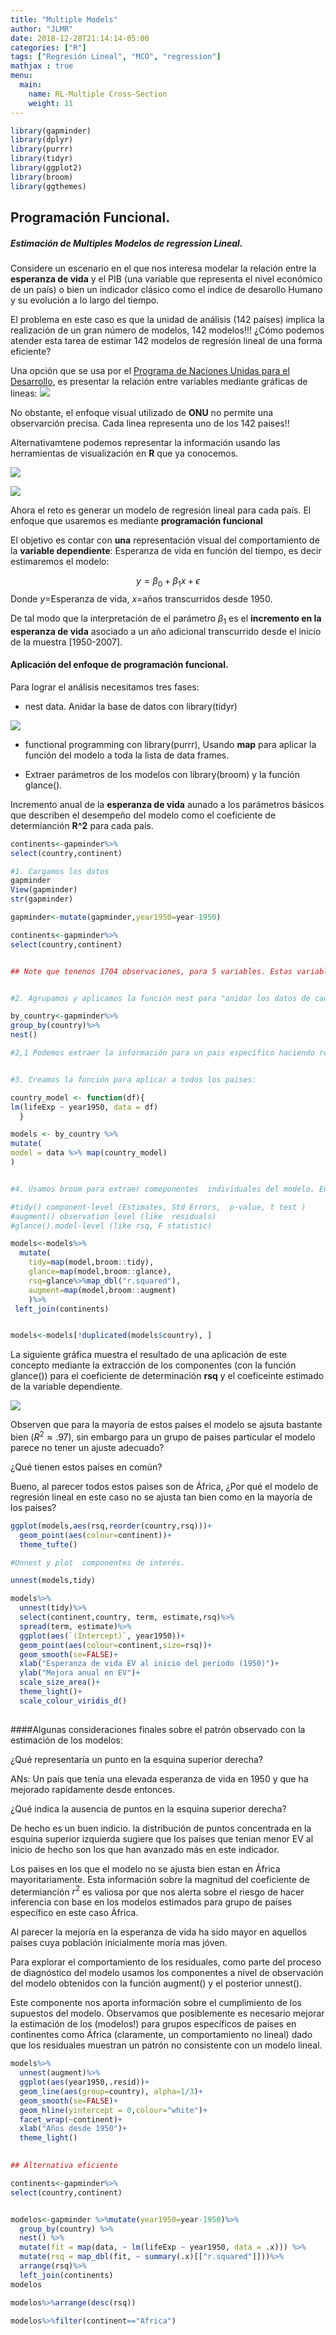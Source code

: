 ```yaml
---
title: "Multiple Models"
author: "JLMR"
date: 2018-12-28T21:14:14-05:00
categories: ["R"]
tags: ["Regresión Lineal", "MCO", "regression"]
mathjax : true
menu:
  main:
    name: RL-Multiple Cross-Section 
    weight: 11
---
```


```r
library(gapminder)
library(dplyr)
library(purrr)
library(tidyr)
library(ggplot2)
library(broom)
library(ggthemes)
```

## Programación Funcional. 

##### Estimación de Multiples Modelos de regression Lineal.


Considere un escenario en el que nos interesa modelar la relación entre la **esperanza de vida** y el PIB (una variable que representa el nivel económico de un país) o bien un indicador clásico como el indice de desarollo Humano  y su evolución a lo largo del tiempo. 

El problema en este caso es que la unidad de análisis (142 países) implica la realización de  un gran número de modelos, 142 modelos!!! ¿Cómo podemos atender esta tarea de estimar 142 modelos de regresión lineal de una forma eficiente?

Una opción que se usa por el [Programa de Naciones Unidas para el Desarrollo](http://hdr.undp.org/en/data), es presentar la relación entre variables mediante gráficas de lineas:
![](/img/onu.jpg)

No obstante, el enfoque visual utilizado  de **ONU** no permite una observarción  precisa. Cada linea representa uno de los 142 paises!! 

Alternativamtene podemos representar la información usando las herramientas de visualización en **R** que ya conocemos. 

![](/img/continents.gif)


![](/img/p.gif)

Ahora el reto es generar un modelo de regresión lineal para cada país. El enfoque que usaremos es mediante **programación funcional**

El objetivo es contar con **una** representación visual del comportamiento de la **variable dependiente**: Esperanza de vida  en función del tiempo, es decir estimaremos el modelo: 

$$y=\beta_0+\beta_1x+\epsilon$$ Donde $y$=Esperanza de vida, $x=$años transcurridos desde 1950.

De tal modo que la interpretación de el parámetro $\beta_1$ es el **incremento en la esperanza de vida** asociado a un año adicional transcurrido desde el inicio de la muestra [1950-2007].

#### Aplicación del enfoque de programación funcional.


Para lograr el análisis necesitamos  tres fases:

+ nest data.  Anidar la base de datos con  library(tidyr) 

![](/img/nested.jpg)

+ functional programming con library(purrr), Usando  **map**  para aplicar la función del modelo a toda la lista de data frames.

+ Extraer parámetros de  los modelos con library(broom) y la función glance(). 




Incremento anual de la **esperanza de vida** aunado a los parámetros básicos que describen el desempeño del modelo como el coeficiente de determianción **R^2** para cada país.


```r
continents<-gapminder%>%
select(country,continent)
```

```r
#1. Cargamos los datos
gapminder
View(gapminder)
str(gapminder)

gapminder<-mutate(gapminder,year1950=year-1950)

continents<-gapminder%>%
select(country,continent)


## Note que tenenos 1704 observaciones, para 5 variables. Estas variables como el GDP percapita, la esperanza de vida, la población   corresponden a 142 países en 5 continentes.


#2. Agrupamos y aplicamos la función nest para "anidar los datos de cada país  en, una nueva variable llamada data en forma de lista" 

by_country<-gapminder%>%
group_by(country)%>%
nest()

#2,1 Podemos extraer la información para un pais específico haciendo referencia a su indice. En este caso extraemos el caso de México  (index 83 en la lista).


#3. Creamos la función para aplicar a todos los paises:

country_model <- function(df){
lm(lifeExp ~ year1950, data = df)
  }

models <- by_country %>%
mutate(
model = data %>% map(country_model)
)


#4. Usamos broom para extraer comeponentes  individuales del modelo. En especial tidy para extraer el coeficeinte de determinación **rsq**

#tidy() component-level (Estimates, Std Errors,  p-value, t test )
#augment() observation level (like  residuals)
#glance().model-level (like rsq, F statistic) 

models<-models%>%
  mutate(
    tidy=map(model,broom::tidy),
    glance=map(model,broom::glance),
    rsq=glance%>%map_dbl("r.squared"),
    augment=map(model,broom::augment)
    )%>%
 left_join(continents)


models<-models[!duplicated(models$country), ]

```

La siguiente gráfica muestra el resultado de una aplicación de este concepto mediante la extracción de los componentes (con la función glance()) para el coeficiente de determinación **rsq** y el coeficeinte estimado de la variable dependiente.


![](/img/purrr-gapminder.jpg)

Observen que para la mayoría de estos países el modelo se ajsuta bastante bien ($R^2\approx.97$), sin embargo para un grupo de paises particular el modelo parece no tener un ajuste adecuado? 

¿Qué tienen estos países en común?

Bueno,  al parecer todos estos paises son de África, ¿Por qué el modelo de regresión lineal en este caso no se ajusta tan bien como en la mayoría de los países? 



```r
ggplot(models,aes(rsq,reorder(country,rsq)))+
  geom_point(aes(colour=continent))+
  theme_tufte()

```


```r
#Unnest y plot  componentes de interés.

unnest(models,tidy)

models%>%
  unnest(tidy)%>%
  select(continent,country, term, estimate,rsq)%>%
  spread(term, estimate)%>%
  ggplot(aes(`(Intercept)`, year1950))+
  geom_point(aes(colour=continent,size=rsq))+
  geom_smooth(se=FALSE)+
  xlab("Esperanza de vida EV al inicio del periodo (1950)")+
  ylab("Mejora anual en EV")+
  scale_size_area()+
  theme_light()+
  scale_colour_viridis_d()
  
```

####Algunas consideraciones finales sobre el patrón observado  con la estimación de los modelos:


¿Qué representaría un punto en la esquina superior derecha?

ANs: Un país que tenía una elevada esperanza de vida en 1950 y que ha mejorado  rapidamente desde entonces. 

¿Qué indica la ausencia de puntos en la esquina superior derecha?

De hecho es un buen indicio. la distribución de puntos concentrada en la esquina superior izquierda sugiere que los países que tenian menor EV al inicio de hecho son los que han avanzado más en este indicador.


Los paises en los que el modelo no se ajusta bien estan en África mayoritariamente.
Esta información sobre la magnitud del coeficiente de determianción $r^2$ es valiosa por que nos alerta sobre el riesgo de hacer inferencia con base en los modelos estimados para grupo de países específico en este caso África.

Al parecer la mejoría en la esperanza de vida ha sido mayor en aquellos paises cuya población inicialmente moría mas jóven. 


Para explorar el comportamiento de los residuales, como parte del proceso de diagnóstico del modelo usamos   los componentes a nivel de observación del modelo obtenidos con la función augment() y el posterior unnest().


Este componente nos aporta información sobre el cumplimiento de los supuestos del modelo. Observamos que posiblemente es necesario mejorar la estimación de los  (modelos!) para grupos específicos de paises en continentes como África (claramente, un comportamiento no lineal) dado que los residuales muestran un patrón no consistente con  un modelo lineal.

```r
models%>%
  unnest(augment)%>%
  ggplot(aes(year1950,.resid))+
  geom_line(aes(group=country), alpha=1/3)+
  geom_smooth(se=FALSE)+
  geom_hline(yintercept = 0,colour="white")+
  facet_wrap(~continent)+
  xlab("Años desde 1950")+
  theme_light()
  
```


```r

## Alternativa eficiente

continents<-gapminder%>%
select(country,continent)


modelos<-gapminder %>%mutate(year1950=year-1950)%>%
  group_by(country) %>%
  nest() %>%  
  mutate(fit = map(data, ~ lm(lifeExp ~ year1950, data = .x))) %>%
  mutate(rsq = map_dbl(fit, ~ summary(.x)[["r.squared"]]))%>% 
  arrange(rsq)%>%
  left_join(continents)
modelos

modelos%>%arrange(desc(rsq))

modelos%>%filter(continent=="Africa")
```






